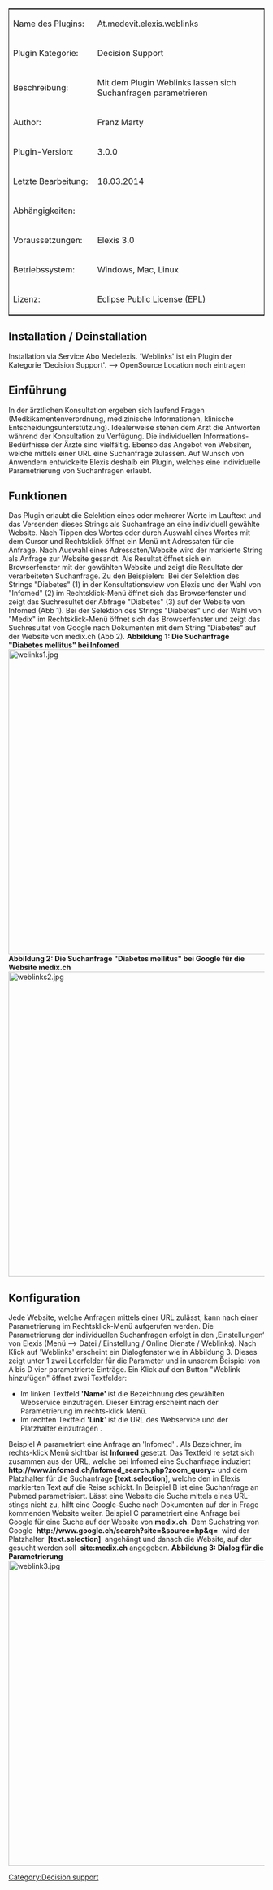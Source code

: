 <table style="width:100%; border: 1px solid; ">	
<tr>
		<td style="width:150px;">Name des Plugins:</td>
		<td> At.medevit.elexis.weblinks</td>
	</tr>
<tr>
		<td style="width:150px;">Plugin Kategorie:</td>
		<td>Decision Support </td>
	</tr>
	<tr>
		<td>Beschreibung:</td>
		<td>Mit dem Plugin Weblinks lassen sich Suchanfragen parametrieren</td>
	</tr>
	<tr>
		<td>Author:</td>
		<td>Franz Marty</td>
	</tr>
	<tr>
		<td>Plugin-Version:</td>
		<td>3.0.0</td>
	</tr>
	<tr>
		<td>Letzte Bearbeitung:</td>
		<td>18.03.2014</td>
	</tr>
	<tr>
		<td>Abh&auml;ngigkeiten:</td>
		<td> </td>
	</tr>
	<tr>
		<td>Voraussetzungen:</td>
		<td>Elexis 3.0</td>
	</tr>
	<tr>
		<td>Betriebssystem:</td>
		<td>Windows, Mac, Linux</td>
	</tr>
	<tr>
		<td>Lizenz:</td>
		<td>[http://www.eclipse.org/legal/epl-v10.html Eclipse Public License (EPL)]</td>
	</tr>
</table>
== Installation / Deinstallation==
Installation via Service Abo Medelexis. 'Weblinks' ist ein Plugin der Kategorie 'Decision Support'. --> OpenSource Location noch eintragen
== Einführung ==
In der &auml;rztlichen Konsultation ergeben sich laufend Fragen (Medkikamentenverordnung, medizinische Informationen, klinische Entscheidungsunterst&uuml;tzung). Idealerweise stehen dem Arzt die Antworten w&auml;hrend der Konsultation zu Verf&uuml;gung.  
Die individuellen Informations-Bed&uuml;rfnisse der &Auml;rzte sind vielf&auml;ltig. Ebenso das Angebot von Websiten, welche mittels einer URL eine Suchanfrage zulassen. Auf Wunsch von Anwendern entwickelte Elexis deshalb ein Plugin, welches eine individuelle Parametrierung von Suchanfragen erlaubt. 
== Funktionen ==
Das Plugin erlaubt die Selektion eines oder mehrerer Worte im Lauftext und das Versenden dieses Strings als Suchanfrage an eine individuell gewählte Website. Nach Tippen des Wortes oder 
durch Auswahl eines Wortes mit dem Cursor und Rechtsklick öffnet ein Menü mit Adressaten für die Anfrage. Nach Auswahl eines Adressaten/Website wird der markierte String als Anfrage zur Website gesandt. Als Resultat öffnet sich ein Browserfenster mit der gewählten Website und zeigt die Resultate der verarbeiteten Suchanfrage. 
Zu den Beispielen:  Bei der Selektion des Strings "Diabetes" (1) in der Konsultationsview von Elexis und der Wahl von "Infomed" (2) im Rechtsklick-Menü öffnet sich das Browserfenster und zeigt das Suchresultet der Abfrage "Diabetes" (3) auf der Website von Infomed (Abb 1).
Bei der Selektion des Strings "Diabetes" und der Wahl von "Medix" im Rechtsklick-Menü öffnet sich das Browserfenster und zeigt das Suchresultet von Google nach Dokumenten mit dem String "Diabetes" auf der Website von medix.ch (Abb 2).
'''Abbildung 1: Die Suchanfrage "Diabetes mellitus" bei Infomed'''
[[File:welinks1.jpg|600px]]
'''Abbildung 2: Die Suchanfrage "Diabetes mellitus" bei Google für die Website medix.ch'''
[[File:weblinks2.jpg|600px]]
== Konfiguration ==
Jede Website, welche Anfragen mittels einer URL zulässt, kann nach einer Parametrierung im Rechtsklick-Menü aufgerufen werden. Die Parametrierung der individuellen Suchanfragen erfolgt in den ,Einstellungen‘ von Elexis (Menü --> Datei / Einstellung / Online Dienste / Weblinks). Nach Klick auf 'Weblinks' erscheint ein Dialogfenster wie in Abbildung 3. Dieses zeigt  unter 1 zwei Leerfelder für die Parameter und in unserem Beispiel von A bis D vier parametrierte Einträge.
Ein Klick auf den Button "Weblink hinzufügen" öffnet zwei Textfelder: 
*Im linken Textfeld <b>'Name' </b> ist die Bezeichnung des gewählten Webservice einzutragen. Dieser Eintrag erscheint nach der Parametrierung im rechts-klick Menü. 
*Im rechten Textfeld ''''Link''''  ist die URL des Webservice und der Platzhalter einzutragen  . 
Beispiel A parametriert eine Anfrage an 'Infomed' . Als Bezeichner, im rechts-klick Menü sichtbar ist '''Infomed''' gesetzt. Das Textfeld re setzt sich zusammen aus der URL, welche bei Infomed eine Suchanfrage induziert  <b><nowiki>http://www.infomed.ch/infomed_search.php?zoom_query=</nowiki></b> und dem Platzhalter für die Suchanfrage '''[text.selection]''', welche den in Elexis markierten Text auf die Reise schickt.
In Beispiel B ist eine Suchanfrage an Pubmed parametrisiert.
Lässt eine Website die Suche mittels eines URL-stings nicht zu, hilft eine Google-Suche nach Dokumenten auf der in Frage kommenden Website weiter. 
Beispiel C parametriert eine Anfrage bei Google für eine Suche auf der Website von '''medix.ch'''. Dem Suchstring von Google  '''<nowiki>http://www.google.ch/search?site=&source=hp&q=</nowiki>'''  wird der Platzhalter  ''' [text.selection]'''  angehängt und danach die Website, auf der gesucht werden soll  '''site:medix.ch''' angegeben. 
'''Abbildung 3: Dialog für die Parametrierung''' 
[[File:weblink3.jpg|600px]]
[[Category:Decision support]]